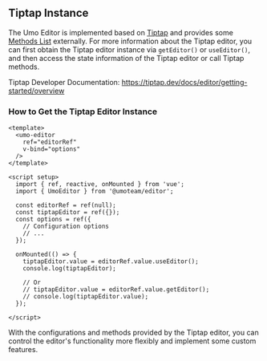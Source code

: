 ## Tiptap Instance

The Umo Editor is implemented based on [Tiptap](https://tiptap.dev/) and provides some [Methods List](./methods) externally. For more information about the Tiptap editor, you can first obtain the Tiptap editor instance via `getEditor()` or `useEditor()`, and then access the state information of the Tiptap editor or call Tiptap methods.

Tiptap Developer Documentation: https://tiptap.dev/docs/editor/getting-started/overview

### How to Get the Tiptap Editor Instance

```vue
<template>
  <umo-editor
    ref="editorRef"
    v-bind="options"
  />
</template>
 
<script setup>
  import { ref, reactive, onMounted } from 'vue';
  import { UmoEditor } from '@umoteam/editor';

  const editorRef = ref(null);
  const tiptapEditor = ref({});
  const options = ref({
    // Configuration options
    // ...
  });

  onMounted(() => {
    tiptapEditor.value = editorRef.value.useEditor();
    console.log(tiptapEditor);

    // Or
    // tiptapEditor.value = editorRef.value.getEditor();
    // console.log(tiptapEditor.value);
  });

</script>
```

With the configurations and methods provided by the Tiptap editor, you can control the editor's functionality more flexibly and implement some custom features.